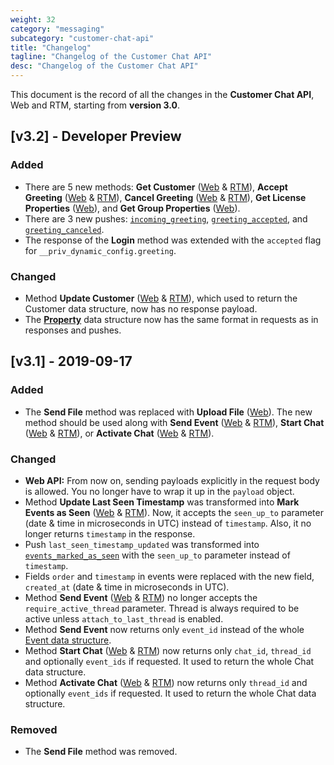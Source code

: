 ```yaml
---
weight: 32
category: "messaging"
subcategory: "customer-chat-api"
title: "Changelog"
tagline: "Changelog of the Customer Chat API"
desc: "Changelog of the Customer Chat API"
---
```


This document is the record of all the changes in the **Customer Chat API**, Web and RTM, starting from **version 3.0**.

## [v3.2] - Developer Preview

### Added
- There are 5 new methods: **Get Customer** ([Web](/messaging/customer-chat-api/v3.2/#get-customer) & [RTM](/messaging/customer-chat-api/v3.2/rtm-reference/#get-customer)), **Accept Greeting** ([Web](/messaging/customer-chat-api/v3.2/#accept-greeting) & [RTM](/messaging/customer-chat-api/v3.2/rtm-reference/#accept-greeting)), **Cancel Greeting** ([Web](/messaging/customer-chat-api/v3.2/#cancel-greeting) & [RTM](/messaging/customer-chat-api/v3.2/rtm-reference/#cancel-greeting)), **Get License Properties** ([Web](/messaging/customer-chat-api/v3.2/#get-license-properties)), and **Get Group Properties** ([Web](/messaging/customer-chat-api/v3.2/#get-group-properties)).
- There are 3 new pushes: [`incoming_greeting`](/messaging/customer-chat-api/v3.2/rtm-reference/#incoming_greeting), [`greeting_accepted`](/messaging/customer-chat-api/v3.2/rtm-reference/#greeting_accepted), and [`greeting_canceled`](/messaging/customer-chat-api/v3.2/rtm-reference/#greeting_canceled).
- The response of the **Login** method was extended with the `accepted` flag for `__priv_dynamic_config.greeting`.

### Changed
- Method **Update Customer** ([Web](/messaging/customer-chat-api/v3.2/#update-customer) & [RTM](/messaging/customer-chat-api/v3.2/rtm-reference/#update-customer)), which used to return the Customer data structure, now has no response payload.
- The [**Property**](/messaging/customer-chat-api/v3.2/#properties) data structure now has the same format in requests as in responses and pushes.

## [v3.1] - 2019-09-17

### Added
- The **Send File** method was replaced with **Upload File** ([Web](/messaging/customer-chat-api/#upload-file)). The new method should be used along with **Send Event** ([Web](/messaging/customer-chat-api/#send-event) & [RTM](/messaging/customer-chat-api/rtm-reference/#send-event)), **Start Chat** ([Web](/messaging/customer-chat-api/#start-chat) & [RTM](/messaging/customer-chat-api/rtm-reference/#start-chat)), or **Activate Chat** ([Web](/messaging/customer-chat-api/#activate-chat) & [RTM](/messaging/customer-chat-api/rtm-reference/#activate-chat)).

### Changed
- **Web API:** From now on, sending payloads explicitly in the request body is allowed. You no longer have to wrap it up in the `payload` object.
- Method **Update Last Seen Timestamp** was transformed into **Mark Events as Seen** ([Web](/messaging/customer-chat-api/#mark-events-as-seen) & [RTM](/messaging/customer-chat-api/rtm-reference/#mark-events-as-seen)). Now, it accepts the `seen_up_to` parameter (date & time in microseconds in UTC) instead of `timestamp`. Also, it no longer returns `timestamp` in the response.
- Push `last_seen_timestamp_updated` was transformed into [`events_marked_as_seen`](/messaging/customer-chat-api/rtm-reference/#events_marked_as_seen) with the `seen_up_to` parameter instead of `timestamp`.
- Fields `order` and `timestamp` in events were replaced with the new field, `created_at` (date & time in microseconds in UTC).
- Method **Send Event** ([Web](/messaging/customer-chat-api/#send-event) & [RTM](/messaging/customer-chat-api/rtm-reference/#send-event)) no longer accepts the `require_active_thread` parameter. Thread is always required to be active unless `attach_to_last_thread` is enabled.
- Method **Send Event** now returns only `event_id` instead of the whole [Event data structure](/messaging/customer-chat-api/#events).
- Method **Start Chat** ([Web](/messaging/customer-chat-api/#start-chat) & [RTM](/messaging/customer-chat-api/rtm-reference/#start-chat)) now returns only `chat_id`, `thread_id` and optionally `event_ids` if requested. It used to return the whole Chat data structure.
- Method **Activate Chat** ([Web](/messaging/customer-chat-api/#activate-chat) & [RTM](/messaging/customer-chat-api/rtm-reference/#activate-chat)) now returns only `thread_id` and optionally `event_ids` if requested. It used to return the whole Chat data structure.

### Removed
- The **Send File** method was removed.